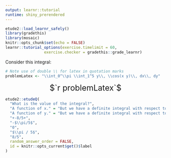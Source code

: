 ```yaml
---
output: learnr::tutorial
runtime: shiny_prerendered
---
```


```r
etude2::load_learnr_safely()
library(gradethis)
library(mosaic)
knitr::opts_chunk$set(echo = FALSE)
learnr::tutorial_options(exercise.timelimit = 60, 
                 exercise.checker = gradethis::grade_learnr)
```


Consider this integral:
```r
# Note use of double \\ for latex in quotation marks
problemLatex <- "\\int_0^\\pi \\int_1^5 y\\, \\cos(x y)\\, dx\\, dy"
```

<div style="font-size: 25px; text-align:center;">$`r problemLatex`$ </div>


```r
etude2::etudeQ(
  "What is the value of the integral?", 
  "A function of x." = "But we have a definite integral with respect to x, so it's not a function of x.",
  "A function of y." = "But we have a definite integral with respect to x, so it's not a function of y.",
  "+-8/5+",
  "-$\\pi/5$",
  "0",
  "$\\pi / 5$",
  "8/5",
  random_answer_order = FALSE,
  id = knitr::opts_current$get()$label
)
```
